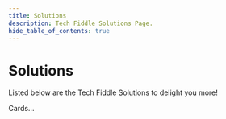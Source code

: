 ---
title: Solutions
description: Tech Fiddle Solutions Page.
hide_table_of_contents: true
---

# Solutions

Listed below are the Tech Fiddle Solutions to delight you more!

Cards...
